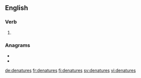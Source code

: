 {{also|dénaturés|dénatures}}
==English==

===Verb===
{{head|en|verb form}}

# {{en-third-person singular of|denature}}

===Anagrams===
* {{l|en|sauntered}}
* {{l|en|undereats}}

[[de:denatures]]
[[fr:denatures]]
[[fi:denatures]]
[[sv:denatures]]
[[vi:denatures]]